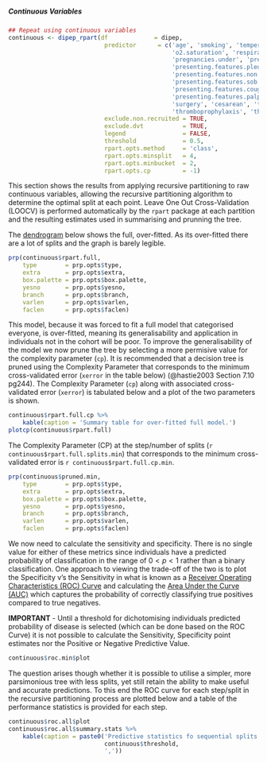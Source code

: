 ##### Continuous Variables

```r
## Repeat using continuous variables
continuous <- dipep_rpart(df             = dipep,
                           predictor      = c('age', 'smoking', 'temperature', 'bp.diastolic', 'bp.systolic',
                                              'o2.saturation', 'respiratory.rate', 'bmi',
                                              'pregnancies.under', 'pregnancies.over', 'prev.preg.problem',
                                              'presenting.features.pleuritic',
                                              'presenting.features.non.pleuritic', 'presenting.features.sob.exertion',
                                              'presenting.features.sob.rest', 'presenting.features.haemoptysis',
                                              'presenting.features.cough', 'presenting.features.syncope',
                                              'presenting.features.palpitations', 'presenting.features.other',
                                              'surgery', 'cesarean', 'thromb.event',
                                              'thromboprophylaxis', 'thrombosis', 'preg.post', 'num.fetus'),
                           exclude.non.recruited = TRUE,
                           exclude.dvt           = TRUE,
                           legend                = FALSE,
                           threshold             = 0.5,
                           rpart.opts.method     = 'class',
                           rpart.opts.minsplit   = 4,
                           rpart.opts.minbucket  = 2,
                           rpart.opts.cp         = -1)

```

This section shows the results from applying recursive partitioning to raw continuous variables, allowing the recursive partitioning algorithm to determine the optimal split at each point.  Leave One Out Cross-Validation (LOOCV) is performed automatically by the `rpart` package at each partition and the resulting estimates used in summarising and prunning the tree.

The [dendrogram](https://en.wikipedia.org/wiki/Dendrogram) below shows the full, over-fitted.  As its over-fitted there are a lot of splits and the graph is barely legible.




```r
prp(continuous$rpart.full,
    type        = prp.opts$type,
    extra       = prp.opts$extra,
    box.palette = prp.opts$box.palette,
    yesno       = prp.opts$yesno,
    branch      = prp.opts$branch,
    varlen      = prp.opts$varlen,
    faclen      = prp.opts$faclen)

```

This model, because it was forced to fit a full model that categorised everyone, is over-fitted, meaning its generalisability and application in individuals not in the cohort will be poor.  To improve the generalisability of the model we now prune the tree by selecting a more permisive value for the complexity parameter (`cp`).  It is recommended that a decision tree is pruned using the Complexity Parameter that corresponds to the minimum cross-validated error (`xerror` in the table below) (@hastie2003 Section 7.10 pg244).  The Complexity Parameter (`cp`) along with associated cross-validated error (`xerror`) is tabulated below and a plot of the two parameters is shown.

```r
continuous$rpart.full.cp %>%
    kable(caption = 'Summary table for over-fitted full model.')
plotcp(continuous$rpart.full)

```

The Complexity Parameter (CP) at the step/number of splits (`r continuous$rpart.full.splits.min`) that corresponds to the minimum cross-validated error is `r continuous$rpart.full.cp.min`.

```r
prp(continuous$pruned.min,
    type        = prp.opts$type,
    extra       = prp.opts$extra,
    box.palette = prp.opts$box.palette,
    yesno       = prp.opts$yesno,
    branch      = prp.opts$branch,
    varlen      = prp.opts$varlen,
    faclen      = prp.opts$faclen)

```

We now need to calculate the sensitivity and specificity.  There is no single value for either of these metrics since individuals have a predicted probability of classification in the range of $0 < p < 1$ rather than a binary classification.  One approach to viewing the trade-off of the two is to plot the Specificity v's the Sensitivity in what is known as a [Receiver Operating Characteristics (ROC) Curve](https://en.wikipedia.org/wiki/Receiver_operating_characteristic) and calculating the [Area Under the Curve (AUC)](https://en.wikipedia.org/wiki/Receiver_operating_characteristic#Area_under_the_curve) which captures the probability of correctly classifying true positives compared to true negatives.

**IMPORTANT** - Until a threshold for dichotomising individuals predicted probability of disease is selected (which can be done based on the ROC Curve) it is not possible to calculate the Sensitivity, Specificity point estimates nor the Positive or Negative Predictive Value.

```r
continuous$roc.min$plot

```
The question arises though whether it is possible to utilise a simpler, more parsimonious tree with less splits, yet still retain the ability to make useful and accurate predictions.  To this end the ROC curve for each step/split in the recursive partitioning process are plotted below and a table of the performance statistics is provided for each step.

```r
continuous$roc.all$plot
continuous$roc.all$summary.stats %>%
    kable(caption = paste0('Predictive statistics fo sequential splits of Recursive Partitioning using a cut point of p = ',
                           continuous$threshold,
                           ','))

```
